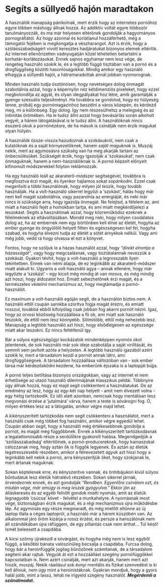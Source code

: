 # Segíts a süllyedő hajón maradtakon 

A használók manapság pánikolnak, mert érzik  hogy az internetes pornóhoz egyre többen máshogy állnak hozzá. Az addiktív voltát egyre többször tanulmányozzák, és ma már helyesen eltérőnek gondolják a hagyományos pornográfiától. Az hogy azonnal és korlátlanul hozzáférhető, még a támogatói fejében is megkongatja a vészharangot. Azt is érzik, hogy a szólásszabadságért vívott keresztes hadjáratukat bizonyos elemek eltérítik. Az internet  ellenőrizetlen vadnyugatján közel lehetetlen betartatni a korhatár-korlátozásokat. Ennek sajnos egyhamar nem lesz vége, de rengeteg használó szokik le, és a legtöbb függő tisztában van a pornó és a drogfüggőség közötti hasonlóságokkal. Mindig amikor egy használó elhagyja a süllyedő hajót, a hátramaradottak annál jobban nyomorognak.

Minden használó tudja ösztönösen, hogy nevetséges dolog önmagát szabotálnia azzal, hogy a képernyőn néz kétdimenziós pixeleket, hogy ezzel megbolondítja az agyát, és olyan idegpályákat hoz létre, amik garantálják a gyenge szexuális teljesítményt. Ha továbbra se gondolod, hogy ez hülyeség lenne, próbálj egy pornómagazinhoz beszélni a város közepén, és kérdezd meg, mi a különbség. Egy dolog. Így nem részesülhetsz a melegség és az intimitás örömében. Ha le tudsz állni azzal hogy bevásárlás során alkoholt vegyél, a hárem látogatásával is le tudsz állni. A használóknak nincs ésszerű okuk a pornónézésre, de ha mások is csinálják nem érzik magukat olyan hülyén.

A használók össze-vissza hazudoznak a szokásukról, nem csak a kutatóknak és a saját környezetőknek, hanem *saját maguknak* is. Muszáj nekik, mert az agymosásra szükség van ha meg akarják tartani az önbecsülésüket.  Szükségét érzik, hogy igazolják a ‘szokásukat’, nem csak önmaguknak, hanem a nem-használóknak is. A pornó képzelt előnyeit kifinomult módszerekkel folyton reklámozzák.

Ha egy használó leáll az akaraterő-módszer segítségével, továbbra is megfosztva érzi magát, és ilyenkor hajlamos sokat sopánkodni. Ezzel csak megerősíti a többi használónak, hogy milyen jól teszik, hogy tovább használják. Ha a volt-használó sikerrel legyőzi a ‘szokást’, hálás hogy már nem kell magát szabotálnia, vagy pazarolnia az energiáját, és neki már nincs is szüksége arra, hogy igazolja önmagát. Ne felejtsd, a félelem az, ami miatt a használó fejét a homokban tartja, és ami miatt megkérdőjelezi a leszokást. Segíts a használónak azzal, hogy közreműködsz ezeknek a félelmeknek az eltávolításában. Mondd meg neki, hogy milyen csodálatos dolog az, ha az embernek nem egy börtönben kell élnie az életét, hogyha az ember gyenge és öngyűlölő helyett fitten és egészségesen kel fel, hogyha szabad, és hogyha élvezni tudja az életét a sötét árnyékok nélkül. Vagy ami még jobb, vedd rá hogy olvassa el ezt a könyvet. 

Fontos, hogy ne szóljuk le a házas használót azzal, hogy *“direkt elrontja a házasságát”*, vagy hogy megcsalásnak, vagy tisztátalannak nevezzük a szokását. Gyakori tévhit, hogy a volt-használó a legrosszabb ilyen tekintetben. Ennek van némi alapja, de ez leginkább az akaraterő-módszer miatt alakult ki. Ugyanis a volt-használó agya -- annak ellenére, hogy már legyőzte a ‘szokást’ -- egy kicsit még mindig át van mosva, és még mindig azt hoszi, hogy áldozatot hoz. Emiatt sebezhetőnek érzi magát, és a természetes védelmi mechanizmus az, hogy megtámadja a pornó-használót. 

Ez maximum a volt-használó egóján segít, de a használón biztos nem. A használó ettől csupán sarokba szorítva fogja magát érezni, és emiatt rosszul, továbbá ebből kifolyólag csak jobban fog akarni pornót nézni.  Igaz, hogy az orvosi közösség hozzáállása a fő ok, ami miatt sok használó leszokik, de ettől nem lesz könnyebb. Sőtmitöbb, ettől még nehezebb lesz. Manapság a legtöbb használó azt hiszi, hogy elsődlegesen az egészsége miatt akar leszokni. Ez nincs feltétlenül így. 

Bár a súlyos egészségügyi kockázatok mindenképpen nyomós okot jelentenek, de sok használó már sok ideje szabotálja a saját virilitását, és semmit sem javított azóta a helyzeten. A legtöbb használó igazából azért szokik le, mert a társadalom kezdi a pornót annak látni, ami: drogfüggőségnek. A társadalom hozzáállása változóban van - sok ember társa már kérdezősködni kezdene, ha emberünk éjszaka is a laptopját bújja.

A pornó teljes betiltása bizonyos országokban, vagy az internet el nem érhetősége az utazó használó dilemmájának klasszikus példái. Többnyire úgy állnak hozzá, hogy ez majd segít csökkenteni a használatukat. De az eredmény az lesz, hogy az egy-két nap helyett - amit nem élvezett volna - egy hétig tartózkodik. Ez idő alatt azonban, nemcsak hogy mentálisan lesz megvonási érzése a ‘jutalmára’ várva, hanem a teste is sóvárogni fog. Ó, milyen értékes lesz az a látogatás, amikor végre majd lehet.

A kikényszerített tartózkodás nem segít csökkenteni a használatot, mert a használó csak még többet fog használni, amikor végre egyedül lehet. Csupán abban segít, hogy a használó még értékesebbnek gondolja a pornót, és magát még függőbbnek. Ennek a kikényszerített tartózkodásnak a legalattomosabb része a serdülőkre gyakorolt hatása. Megendgedjük a ‘szólásszabadság’ eltérítőinek, a pornó-producereknek, hogy kamaszokat célozzanak meg, hogy aztán ők is függők legyenek. És aztán az életük legstresszesebb részében, amikor a félrevezetett agyuk azt hiszi hogy a leginkább kell nekik a pornó, arra kényszerítjük őket, hogy szokjanak le, mert ártanak maguknak.

Sokan képtelenek erre, és kényszerítve vannak, és önhibájukon kívül súlyos bűntudatuk lesz életük hátralévő részében. Sokan sikerrel járnak, örvendeznek ennek, és azt gondolják *\“Rendben. Egyenlőre csinálom ezt, és miután vége, már amúgy is meg leszek gyógyulva.\”* Ekkor jön az álláskeresés és az egyéb felnőtt gondok miatti nyomás, amit az életük legnagyobb ‘csúcsa’ követ - felvétel a munkahelyre. A nyomásnak most vége, biztonságban érzik magukat, és a régi mechanizmus újra működésbe lép. Az agymosás egy része megmaradt, és még mielőtt eltűnne az új laptop illata a céges laptopról, a használó már a hárem küszöbén van. Az alkalommal járó öröm kizárja a rossz érzést, és persze a hanszálónak nem áll szándékában újra ráfüggeni, de egy pillantás csak nem árthat\… Túl késő! Ismét beleesett a csapdába. 

A kicsi szörny újrakezdi a sóvárgást, és hogyha még nem is lesz egyből függő, a későbbi bánata valószínűleg becsalja a csapdába. Furcsa dolog, hogy bár a heroinfüggők jogilag bűnözőnek számítanak, de a társadalom segíteni akar rajtuk. Vegyük át ezt a hozzáállást szegény  pornófüggőkkel kapcsolatban is. Nem azért csinálják, mert azt akarják, hanem mert azt hiszik, muszáj. Nekik ráadásul sok évnyi mentális és fizikai szenvedést is ki kell állniuk, nem úgy mint a heroinistáknak. Gyakran mondjuk, hogy a gyors halál jobb, mint a lassú, tehát ne irigyeld szegény használót. ***Megérdemli a szánalmadat.*** 
